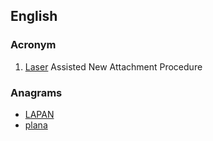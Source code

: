 ==English==
{{wikipedia}}

===Acronym===
{{en-acronym}}

# {{context|dentistry|lang=en}} [[laser|Laser]] Assisted New Attachment Procedure

===Anagrams===
* [[LAPAN#English|LAPAN]]
* [[plana#English|plana]]